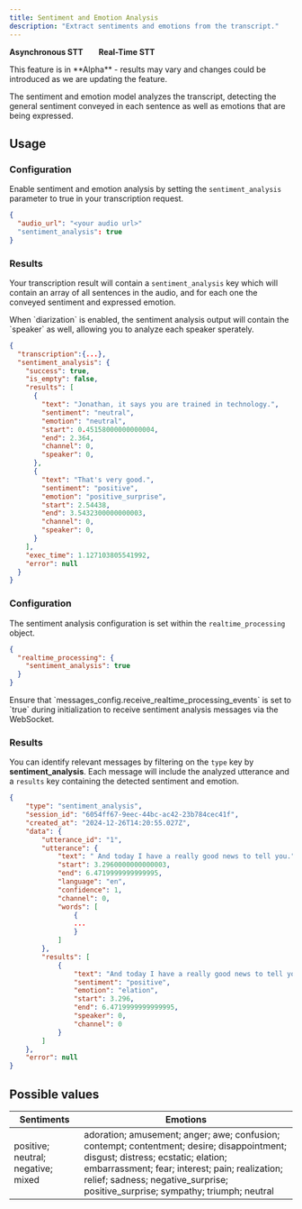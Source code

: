 ```yaml
---
title: Sentiment and Emotion Analysis
description: "Extract sentiments and emotions from the transcript."
---
```


<Icon icon="check" iconType="solid" color="green" size="20" /> **Asynchronous STT** &nbsp; &nbsp; &nbsp;
<Icon icon="check" iconType="solid" color="green" size="20" /> **Real-Time STT**

<Note>
This feature is in **Alpha** - results may vary and changes could be introduced as we are updating the feature.
</Note>

The sentiment and emotion model analyzes the transcript, detecting the general sentiment conveyed in each sentence as well as emotions that are being expressed.


## Usage

<Tabs>

<Tab title='Asynchronous STT'>

### Configuration

Enable sentiment and emotion analysis by setting the `sentiment_analysis` parameter to true in your transcription request.

```json
{
  "audio_url": "<your audio url>"
  "sentiment_analysis": true
}
```

### Results

Your transcription result will contain a `sentiment_analysis` key which will contain an array of all sentences in the audio, and for each one the conveyed sentiment and expressed emotion.

<Tip>
When `diarization` is enabled, the sentiment analysis output will contain the `speaker` as well, allowing you to analyze each speaker sperately.
</Tip>

```json
{
  "transcription":{...},
  "sentiment_analysis": {
    "success": true,
    "is_empty": false,
    "results": [
      {
        "text": "Jonathan, it says you are trained in technology.",
        "sentiment": "neutral",
        "emotion": "neutral",
        "start": 0.45158000000000004,
        "end": 2.364,
        "channel": 0,
        "speaker": 0,
      },
      {
        "text": "That's very good.",
        "sentiment": "positive",
        "emotion": "positive_surprise",
        "start": 2.54438,
        "end": 3.5432300000000003,
        "channel": 0,
        "speaker": 0,
      }
    ],
    "exec_time": 1.127103805541992,
    "error": null
  }
}
```

</Tab>

<Tab title='Real-Time STT'>

### Configuration

The sentiment analysis configuration is set within the `realtime_processing` object.

```json
{
  "realtime_processing": {
    "sentiment_analysis": true
  }
}
```

<Note>
Ensure that `messages_config.receive_realtime_processing_events` is set to `true` during initialization to receive sentiment analysis messages via the WebSocket.
</Note>

### Results

You can identify relevant messages by filtering on the `type` key by **sentiment_analysis**. Each message will include the analyzed utterance and a `results` key containing the detected sentiment and emotion.

```json
{
    "type": "sentiment_analysis",
    "session_id": "6054ff67-9eec-44bc-ac42-23b784cec41f",
    "created_at": "2024-12-26T14:20:55.027Z",
    "data": {
        "utterance_id": "1",
        "utterance": {
            "text": " And today I have a really good news to tell you.",
            "start": 3.2960000000000003,
            "end": 6.4719999999999995,
            "language": "en",
            "confidence": 1,
            "channel": 0,
            "words": [
                {
                ...
                }
            ]
        },
        "results": [
            {
                "text": "And today I have a really good news to tell you.",
                "sentiment": "positive",
                "emotion": "elation",
                "start": 3.296,
                "end": 6.4719999999999995,
                "speaker": 0,
                "channel": 0
            }
        ]
    },
    "error": null
}
```

</Tab>

</Tabs>


## Possible values

| Sentiments                         | Emotions                                                                                                                                                                                                                                                              |
|------------------------------------|-----------------------------------------------------------------------------------------------------------------------------------------------------------------------------------------------------------------------------------------------------------------------|
| positive; neutral; negative; mixed | adoration; amusement; anger; awe; confusion; contempt; contentment; desire; disappointment; disgust; distress; ecstatic; elation; embarrassment; fear; interest; pain; realization; relief; sadness; negative_surprise; positive_surprise; sympathy; triumph; neutral |




